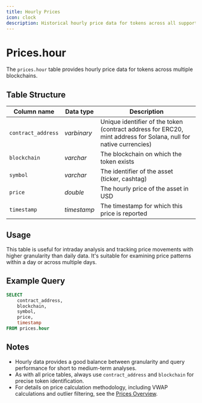 ```yaml
---
title: Hourly Prices
icon: clock
description: Historical hourly price data for tokens across all supported blockchains
---
```


# Prices.hour

The `prices.hour` table provides hourly price data for tokens across multiple blockchains.

## Table Structure

| Column name        | Data type   | Description                                   |
| ------------------ | ----------- | --------------------------------------------- |
| `contract_address` | _varbinary_ | Unique identifier of the token (contract address for ERC20, mint address for Solana, null for native currencies) |
| `blockchain`       | _varchar_   | The blockchain on which the token exists      |
| `symbol`           | _varchar_   | The identifier of the asset (ticker, cashtag) |
| `price`            | _double_    | The hourly price of the asset in USD          |
| `timestamp`        | _timestamp_ | The timestamp for which this price is reported |

## Usage

This table is useful for intraday analysis and tracking price movements with higher granularity than daily data. It's suitable for examining price patterns within a day or across multiple days.

## Example Query

```sql
SELECT 
    contract_address,
    blockchain,
    symbol,
    price,
    timestamp
FROM prices.hour
```

## Notes

- Hourly data provides a good balance between granularity and query performance for short to medium-term analyses.
- As with all price tables, always use `contract_address` and `blockchain` for precise token identification.
- For details on price calculation methodology, including VWAP calculations and outlier filtering, see the [Prices Overview](/data-catalog/curated/prices/overview#methodology).